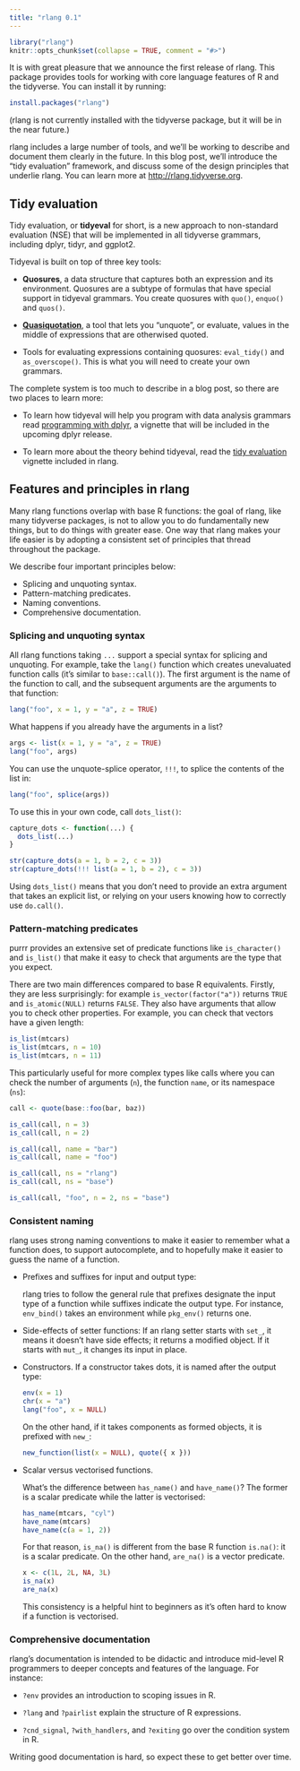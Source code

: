 ```yaml
---
title: "rlang 0.1"
---
```


```r
library("rlang")
knitr::opts_chunk$set(collapse = TRUE, comment = "#>")
```

It is with great pleasure that we announce the first release of rlang.
This package provides tools for working with core language features of
R and the tidyverse. You can install it by running:

```r
install.packages("rlang")
```

(rlang is not currently installed with the tidyverse package, but it will be in the near future.)

rlang includes a large number of tools, and we'll be working to describe and document them clearly in the future. In this blog post, we'll introduce the "tidy evaluation" framework, and discuss some of the design principles that underlie rlang. You can learn more at <http://rlang.tidyverse.org>.

## Tidy evaluation

Tidy evaluation, or __tidyeval__ for short, is a new approach to non-standard
evaluation (NSE) that will be implemented in all tidyverse grammars, including
dplyr, tidyr, and ggplot2. 

Tidyeval is built on top of three key tools:

*   __Quosures__, a data structure that captures both an expression and its
    environment. Quosures are a subtype of formulas that have special
    support in tidyeval grammars. You create quosures with `quo()`, 
    `enquo()` and `quos()`. 

*   __[Quasiquotation][quasiq]__, a tool that lets you "unquote", or 
    evaluate, values in the middle of expressions that are otherwised quoted.

*   Tools for evaluating expressions containing quosures: `eval_tidy()`
    and `as_overscope()`. This is what you will need to create your own
    grammars.
    
The complete system is too much to describe in a blog post, so there are two places to learn more:

* To learn how tidyeval will help you program with data analysis grammars
  read [programming with dplyr][tidyeval-dplyr], a vignette that will be
  included in the upcoming dplyr release.
  
* To learn more about the theory behind tidyeval, read the 
  [tidy evaluation][tidyeval-rlang] vignette included in rlang.

## Features and principles in rlang

Many rlang functions overlap with base R functions: the goal of rlang, like many tidyverse packages, is not to allow you to do fundamentally new things, but to do things with greater ease. One way that rlang makes your life easier is by adopting a consistent set of principles that thread throughout the package.

We describe four important principles below:

* Splicing and unquoting syntax.
* Pattern-matching predicates.
* Naming conventions.
* Comprehensive documentation.

### Splicing and unquoting syntax

All rlang functions taking `...` support a special syntax for splicing
and unquoting. For example, take the `lang()` function which creates 
unevaluated function calls (it's similar to `base::call()`). The first 
argument is the name of the function to call, and the subsequent
arguments are the arguments to that function:

```r
lang("foo", x = 1, y = "a", z = TRUE)
```

What happens if you already have the arguments in a list?

```r
args <- list(x = 1, y = "a", z = TRUE)
lang("foo", args)
```

You can use the unquote-splice operator, `!!!`, to splice the contents of the list in:

```r
lang("foo", splice(args))
```

To use this in your own code, call `dots_list()`:

```r
capture_dots <- function(...) {
  dots_list(...)
} 

str(capture_dots(a = 1, b = 2, c = 3))
str(capture_dots(!!! list(a = 1, b = 2), c = 3))
```

Using `dots_list()` means that you don't need to provide an extra argument that takes an explicit list, or relying on your users knowing how to correctly use `do.call()`. 

### Pattern-matching predicates

purrr provides an extensive set of predicate functions like `is_character()` and `is_list()` that make it easy to check that arguments are the type that you expect. 

There are two main differences compared to base R equivalents. Firstly, they are less surprisingly: for example `is_vector(factor("a"))` returns `TRUE` and `is_atomic(NULL)` returns `FALSE`. They also have arguments that allow you to check other properties. For example, you can check that
vectors have a given length:

```r
is_list(mtcars)
is_list(mtcars, n = 10)
is_list(mtcars, n = 11)
```

This particularly useful for more complex types like calls where you can check the number of arguments (`n`), the function `name`, or its namespace (`ns`):

```r
call <- quote(base::foo(bar, baz))

is_call(call, n = 3)
is_call(call, n = 2)

is_call(call, name = "bar")
is_call(call, name = "foo")

is_call(call, ns = "rlang")
is_call(call, ns = "base")

is_call(call, "foo", n = 2, ns = "base")
```

### Consistent naming

rlang uses strong naming conventions to make it easier to remember what a function does, to support autocomplete, and to hopefully make it easier to guess the name of a function.

*   Prefixes and suffixes for input and output type:

    rlang tries to follow the general rule that prefixes designate the
    input type of a function while suffixes indicate the output type.
    For instance, `env_bind()` takes an environment while `pkg_env()`
    returns one.

*   Side-effects of setter functions: If an rlang setter starts with `set_`, 
    it means it doesn't have side effects; it returns a modified object. If 
    it starts with `mut_`, it changes its input in place.

*   Constructors. If a constructor takes dots, it is named after the output
    type:

    ```r
    env(x = 1)
    chr(x = "a")
    lang("foo", x = NULL)
    ```
    
    On the other hand, if it takes components as formed objects, it is
    prefixed with `new_`:
    
    ```r
    new_function(list(x = NULL), quote({ x }))
    ```

*   Scalar versus vectorised functions.

    What's the difference between `has_name()` and `have_name()`? The
    former is a scalar predicate while the latter is vectorised:
    
    ```r
    has_name(mtcars, "cyl")
    have_name(mtcars)
    have_name(c(a = 1, 2))
    ```
    
    For that reason, `is_na()` is different from the base R function
    `is.na()`: it is a scalar predicate. On the other hand, `are_na()` is
    a vector predicate.
    
    ```r
    x <- c(1L, 2L, NA, 3L)
    is_na(x)
    are_na(x)
    ```
    
    This consistency is a helpful hint to beginners as it's often hard to
    know if a function is vectorised.

### Comprehensive documentation

rlang's documentation is intended to be didactic and introduce
mid-level R programmers to deeper concepts and features of the
language. For instance:

- `?env` provides an introduction to scoping issues in R.

- `?lang` and `?pairlist` explain the structure of R expressions.

- `?cnd_signal`, `?with_handlers`, and `?exiting` go over the
  condition system in R.

Writing good documentation is hard, so expect these to get better over time.

[tidyeval-dplyr]: http://dplyr.tidyverse.org/articles/programming.html
[tidyeval-rlang]: http://rlang.tidyverse.org/articles/tidy-evaluation.html
[quasiq]: http://rlang.tidyverse.org/reference/quasiquotation.html

